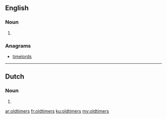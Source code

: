 {{also|Oldtimers}}
==English==

===Noun===
{{head|en|plural}}

# {{plural of|oldtimer|lang=en|nocat=1}}

===Anagrams===
* [[timelords#English|timelords]]

----

==Dutch==

===Noun===
{{head|nl}}

# {{nl-noun form of|pl|oldtimer}}

[[ar:oldtimers]]
[[fr:oldtimers]]
[[ku:oldtimers]]
[[my:oldtimers]]